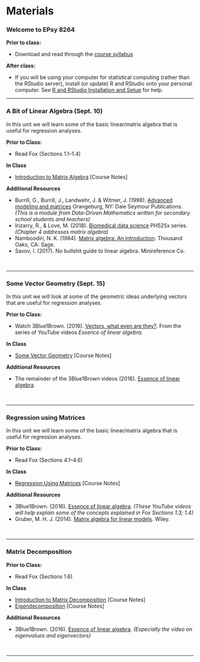 # Materials


### Welcome to EPsy 8264 

**Prior to class:**

- Download and read through the [course syllabus](https://github.com/zief0002/epsy-8264/raw/master/syllabus/f20-epsy-8264-syllabus.pdf)


**After class:**

- If you will be using your computer for statistical computing (rather than the RStudio server), install (or update) R and RStudio onto your personal computer. See [R and RStudio Installation and Setup](https://zief0002.github.io/toolkit/r-and-rstudio-installation-and-setup.html#r-and-rstudio-installation-and-setup) for help.

---


### A Bit of Linear Algebra (Sept. 10)

In this unit we will learn some of the basic linear/matrix algebra that is useful for regression analyses. 

**Prior to Class:**

- Read Fox (Sections 1.1&ndash;1.4)


**In Class**

- [Introduction to Matrix Algebra](https://zief0002.github.io/epsy-8264/misc/01-introduction-to-matrix-algebra.html) [Course Notes]


**Additional Resources**


- Burrill, G., Burrill, J., Landwehr, J. & Witmer, J. (1998). [Advanced modeling and matrices](http://www.amstat.org/asa/files/pdfs/ddmseries/AdvancedModelingandMatrices--TeachersEdition.pdf) Orangeburg, NY: Dale Seymour Publications. *(This is a module from Data-Driven Mathematics written for secondary school students and teachers)*
- Irizarry, R., & Love, M. (2018). [Biomedical data science](http://genomicsclass.github.io/book/) PH525x series. *(Chapter 4 addresses matrix algebra)*
- Namboodiri, N. K. (1984). [Matrix algebra: An introduction](https://primo.lib.umn.edu/permalink/f/dkvf4l/TN_cdi_proquest_ebookcentral_EBC3032594). Thousand Oaks, CA: Sage.
- Savov, I. (2017). No bullshit guide to linear algebra. Minireference Co.


<br />

---


### Some Vector Geometry (Sept. 15)

In this unit we will look at some of the geometric ideas underlying vectors that are useful for regression analyses. 

**Prior to Class:**

- Watch 3Blue1Brown. (2016). [Vectors, what even are they?](https://www.youtube.com/watch?v=kjBOesZCoqc&list=PLZHQObOWTQDPD3MizzM2xVFitgF8hE_ab). From the series of YouTube videos *Essence of linear algebra.*


**In Class**

- [Some Vector Geometry](https://github.com/zief0002/epsy-8264/raw/master/notes/01-some-vector-geometry.pdf) [Course Notes]


**Additional Resources**

- The remainder of the 3Blue1Brown videos (2016). [Essence of linear algebra](https://www.youtube.com/watch?v=kjBOesZCoqc&list=PLZHQObOWTQDPD3MizzM2xVFitgF8hE_ab).

<br />

---


### Regression using Matrices

In this unit we will learn some of the basic linear/matrix algebra that is useful for regression analyses. 

**Prior to Class:**

- Read Fox (Sections 4.1&ndash;4.6)


**In Class**

- [Regression Using Matrices](https://zief0002.github.io/epsy-8264/misc/02-regression-using-matrices.html) [Course Notes]

<!-- **Notes for Class** -->

<!-- - [Introduction to Matrix Algebra](http://zief0002.github.io/epsy-8264/misc/05-introduction-to-matrix-algebra.html) -->


**Additional Resources**

- 3Blue1Brown. (2016). [Essence of linear algebra](https://www.youtube.com/watch?v=kjBOesZCoqc&list=PLZHQObOWTQDPD3MizzM2xVFitgF8hE_ab). *(These YouTube videos will help explain some of the concepts explained in Fox Sections 1.3; 1.4)*
- Gruber, M. H. J. (2014). [Matrix algebra for linear models](https://www.mobt3ath.com/uplode/book/book-33745.pdf). Wiley.

<br />

---

### Matrix Decomposition

**Prior to Class:**

- Read Fox (Sections 1.6)


**In Class**

- [Introduction to Matrix Decomposition](https://zief0002.github.io/epsy-8264/misc/03-matrix-decomposition.html) [Course Notes]
- [Eigendecomposition](https://zief0002.github.io/epsy-8264/misc/04-eigen-decomposition.html) [Course Notes]


**Additional Resources**

- 3Blue1Brown. (2016). [Essence of linear algebra](https://www.youtube.com/watch?v=kjBOesZCoqc&list=PLZHQObOWTQDPD3MizzM2xVFitgF8hE_ab). *(Especially the video on eigenvalues and eigenvectors)*

<br />

---